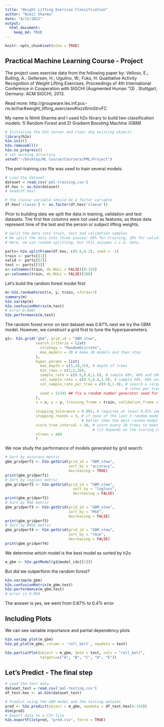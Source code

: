 ```yaml
---
title: "Weight Lifting Exercise Classification"
author: "Nimit Sharma"
date: "4/11/2021"
output:
  html_document:
    keep_md: TRUE
---
```


```r
knitr::opts_chunk$set(echo = TRUE)
```

## Practical Machine Learning Course - Project

The project uses exercise data from the following paper by:
Velloso, E.; Bulling, A.; Gellersen, H.; Ugulino, W.; Fuks, H. Qualitative Activity Recognition of Weight Lifting Exercises. Proceedings of 4th International Conference in Cooperation with SIGCHI (Augmented Human '13) . Stuttgart, Germany: ACM SIGCHI, 2013.

Read more: http://groupware.les.inf.puc-rio.br/har#weight_lifting_exercises#ixzz6rmStrvFC

My name is Nimit Sharma and I used h2o library to build two classification models: 1) Random Forest and 2) Gradient Boosting Machine (GBM)

```r
# Initialize the h2o server and clear any existing objects
library(h2o)
h2o.init()
h2o.removeAll()
h2o.no_progress()
# set working directory
setwd("~/Desktop/ML Course/Coursera/PML/Project")
```

The pml-training.csv file was used to train several models. 

```r
# Load the dataset
dataset = read.csv('pml-training.csv')
df.hex <- as.h2o(dataset)
# head(df.hex)

# the classe variable should be a factor variable
df.hex['classe'] <- as.factor(df.hex['classe'])
```

Prior to building data we split the data in training, validation and test datasets. The first few columns were not used as features, as these data represent time of the test and the person or subject lifting weights.

```r
# Split the data into train, test and validation samples
# We split the data into three pieces: 60% for training, 20% for validation, 20% for final testing. 
# Here, we use random splitting, but this assumes i.i.d. data. 

parts<-h2o.splitFrame(df.hex, c(0.6,0.2), seed = -1)
train <- parts[[1]]
valid <- parts[[2]]
test <- parts[[3]]
x<-colnames(train, do.NULL = FALSE)[8:159]
y<-colnames(train, do.NULL = FALSE)[160]
```


Let's build the random forest model first

```r
m<-h2o.randomForest(x, y, train, nfolds=7)
summary(m)
h2o.varimp(m)
h2o.confusionMatrix(m,test)
# error 0.0087
h2o.performance(m,test)
```

The random forest error on test dataset was 0.87% next we try the GBM model. However, we construct a grid first to tune the hyperparameters.

```r
g1<- h2o.grid("gbm", grid_id = "GBM_stew",
              search_criteria = list(
                strategy = "RandomDiscrete",
                max_models = 20 # make 20 models and then stop
              ),
              hyper_params = list(
                max_depth = c(5,10,15), # depth of trees
                min_rows = c(2,5,10),
                sample_rate = c(0.6,0.8,1.0), # sample 60%, 80% and 100% of rows per tree
                col_sample_rate = c(0.5,0.8,1.0), # sample 50%, 80% and 100% of columns per split
                col_sample_rate_per_tree = c(0.8,1.0), # search a large space of column sampling 
                                                       # rates per tree
                seed = 12345 ## fix a random number generator seed for reproducibility
              ),
              x = x, y = y, training_frame = train, validation_frame = valid,
              
              stopping_tolerance = 0.001, # requires at least 0.01% improvement in a give metric
              stopping_rounds = 3, # if none of the last 3 random models have managed to be 0.01% 
                                   # better than the best random model before that, then stop 
              score_tree_interval = 10, # score every 10 trees to make early stopping reproducible 
                                        # (it depends on the scoring interval)
              ntrees = 400
              )
```

We now study the performance of models generated by grid search:

```r
# Sort by accuracy metric
gbm_gridperf1 <- h2o.getGrid(grid_id = "GBM_stew",
                             sort_by = "accuracy",
                             decreasing = TRUE)
print(gbm_gridperf1)
# Sort by logloss metric
gbm_gridperf2 <- h2o.getGrid(grid_id = "GBM_stew",
                               sort_by = "logloss",
                               decreasing = FALSE)
print(gbm_gridperf2)
# Sort by MSE metric
gbm_gridperf3 <- h2o.getGrid(grid_id = "GBM_stew",
                             sort_by = "MSE",
                             decreasing = FALSE)
print(gbm_gridperf3)
# Sort by RMSE metric
gbm_gridperf4 <- h2o.getGrid(grid_id = "GBM_stew",
                             sort_by = "rmse",
                             decreasing = FALSE)
print(gbm_gridperf4)
```

We determine which model is the best model as sorted by h2o

```r
m_gbm <- h2o.getModel(g1@model_ids[[1]])
```

But did we outperform the random forest?

```r
h2o.varimp(m_gbm)
h2o.confusionMatrix(m_gbm,test)
h2o.performance(m_gbm,test)
# error is 0.004
```

The answer is yes, we went from 0.87% to 0.4% error

## Including Plots

We can see variable importance and partial dependency plots

```r
h2o.varimp_plot(m_gbm)
h2o.pd_plot(m_gbm, column = 'roll_belt', newdata = test)

h2o.partialPlot(object = m_gbm, data = test, cols = "roll_belt", 
                targets=c("A", "B", "C", "D", "E"))
```

## Let's Predict - The final step

```r
# Load the test data
dataset_test = read.csv('pml-testing.csv')
df_test.hex <- as.h2o(dataset_test)

# Predict using the GBM model and the testing dataset
pred <- h2o.predict(object = m_gbm, newdata = df_test.hex[8:159])
dim(pred)
# Export data to a CSV file
h2o.exportFile(pred, "pred.csv", force = TRUE)
```




